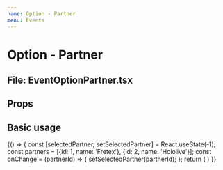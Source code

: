 ```yaml
---
name: Option - Partner
menu: Events
---
```



# Option - Partner
## File: EventOptionPartner.tsx

## Props

<Props of={EventOptionPartner} />

## Basic usage

<Playground>
    {() => {
        const [selectedPartner, setSelectedPartner] = React.useState(-1);
        const partners = [{id: 1, name: 'Fretex'}, {id: 2, name: 'Hololive'}];
        const onChange = (partnerId) => {
            setSelectedPartner(partnerId);
        };
        return (
            <EventOptionPartner onChange={onChange} selectedPartner={selectedPartner} partners={partners} />
        )
    }}
</Playground>
